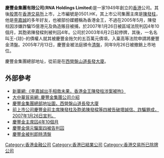 '''慶豐金集團有限公司'''('''RNA Holdings Limited''')是一家1949年創立的[[香港|香港]]公司。其後[[股票|股票]]在[[香港交易所|香港交易所]]上市，上市編號是0501.HK，其上市公司集團主席是[[陳發柱|陳發柱]]，他是[[李嘉誠|李嘉誠]]的多年好友，也被部份媒體稱為香港金王，不過在2005年5月，陳發柱因涉嫌詐騙15億港元及偽造賬目被捕，於2007年1月26日被區域法院判囚4年10個月，其胞弟陳發樑則被判囚4年。公司於2003年6月2日起停牌，其後，一名名叫王-{琼}-的債權人就其被慶豐金拖欠的五百萬元債項，入稟高等法院申請將慶豐金清盤。2005年7月13日，慶豐金被法庭頒令[[清盤|清盤]]，同年9月26日被撤銷上市地位。 

慶豐金集團總部地址，從前是在[[西營盤|西營盤]][[山道|山道]][[長發大廈|長發大廈]]。

==外部參考==
* [http://news.xinhuanet.com/fortune/2005-05/09/content_2932689.htm 新華網:《李嘉誠出手相救未果，香港金王陳發柱涉案被拘》] {{Wayback|url=http://news.xinhuanet.com/fortune/2005-05/09/content_2932689.htm |date=20130614231421 }}
* [http://www.15471.tradebig.com/index.php 大中華貿易網: 慶豐金集團公司介紹] {{Wayback|url=http://www.15471.tradebig.com/index.php |date=20160305102816 }}
* [http://www.centamap.com/scripts/centamap2.asp?lg=B5&cx=831996&cy=816390&zm=2&mx=831996&my=816390&ms=2&sx=&sy=&ss=0&sl=&vm=&lb=&ly= 慶豐金集團總部地址圖，西營盤山道長發大廈] {{Wayback|url=http://www.centamap.com/scripts/centamap2.asp?lg=B5&cx=831996&cy=816390&zm=2&mx=831996&my=816390&ms=2&sx=&sy=&ss=0&sl=&vm=&lb=&ly= |date=20070929122942 }}
* [http://hk.news.yahoo.com/070119/12/20ax8.html 前上市公司慶豐金前主席陳發柱及胞弟陳發樑等四被告破壞誠信、詐騙罪成，2007年1月26日宣判。]
* [http://hk.news.yahoo.com/070126/12/20oqj.html 慶豐金主席囚4年10個月]
* [http://hk.news.yahoo.com/070126/60/20p0r.html 慶豐金億元騙案四被告判囚]
* [http://news.sina.com.hk/cgi-bin/news/show_news.cgi?ct=finance&type=headlines&date=2005-07-14&id=1232565 慶豐金被判即時清盤]{{Dead link|date=2019年10月 |bot=InternetArchiveBot |fix-attempted=yes }}

[[Category:香港金融公司|Category:香港金融公司]]
[[Category:香港已結業公司|Category:香港已結業公司]]
[[Category:香港交易所已除牌公司|Category:香港交易所已除牌公司]]


{{HK-corp-stub}}